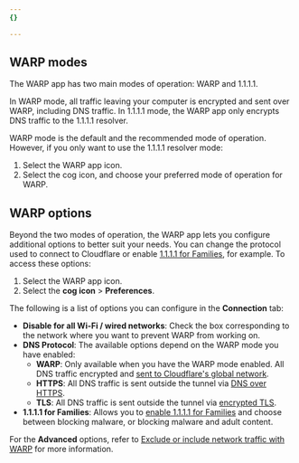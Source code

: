 ```yaml
---
{}

---
```


## WARP modes

The WARP app has two main modes of operation: WARP and 1.1.1.1.

In WARP mode, all traffic leaving your computer is encrypted and sent over WARP, including DNS traffic. In 1.1.1.1 mode, the WARP app only encrypts DNS traffic to the 1.1.1.1 resolver.

WARP mode is the default and the recommended mode of operation. However, if you only want to use the 1.1.1.1 resolver mode:

1. Select the WARP app icon.
2. Select the cog icon, and choose your preferred mode of operation for WARP.

## WARP options

Beyond the two modes of operation, the WARP app lets you configure additional options to better suit your needs. You can change the protocol used to connect to Cloudflare or enable [1.1.1.1 for Families](/1.1.1.1/setup/#1111-for-families), for example. To access these options:

1. Select the WARP app icon.
2. Select the **cog icon** > **Preferences**.

The following is a list of options you can configure in the **Connection** tab:

* **Disable for all Wi-Fi / wired networks**: Check the box corresponding to the network where you want to prevent WARP from working on.
* **DNS Protocol**: The available options depend on the WARP mode you have enabled:
  * **WARP**: Only available when you have the WARP mode enabled. All DNS traffic encrypted and [sent to Cloudflare's global network](/warp-client/warp-modes/#1111-with-warp).
  * **HTTPS**: All DNS traffic is sent outside the tunnel via [DNS over HTTPS](/1.1.1.1/encryption/dns-over-https/).
  * **TLS**: All DNS traffic is sent outside the tunnel via [encrypted TLS](/1.1.1.1/encryption/dns-over-tls/).
* **1.1.1.1 for Families**: Allows you to [enable 1.1.1.1 for Families](/1.1.1.1/setup/#1111-for-families) and choose between blocking malware, or blocking malware and adult content.

For the **Advanced** options, refer to [Exclude or include network traffic with WARP](/cloudflare-one/connections/connect-devices/warp/configure-warp/route-traffic/) for more information.
